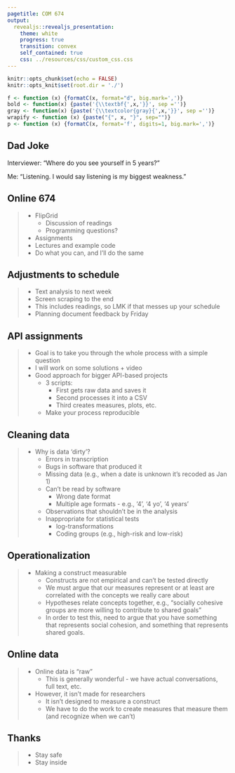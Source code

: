 ```yaml
---
pagetitle: COM 674
output: 
  revealjs::revealjs_presentation:
    theme: white
    progress: true
    transition: convex
    self_contained: true
    css: ../resources/css/custom_css.css
---
```


```r
knitr::opts_chunk$set(echo = FALSE)
knitr::opts_knit$set(root.dir = './')

f <- function (x) {formatC(x, format="d", big.mark=',')}
bold <- function(x) {paste('{\\textbf{',x,'}}', sep ='')}
gray <- function(x) {paste('{\\textcolor{gray}{',x,'}}', sep ='')}
wrapify <- function (x) {paste("{", x, "}", sep="")}
p <- function (x) {formatC(x, format='f', digits=1, big.mark=',')}
```

## Dad Joke

Interviewer: "Where do you see yourself in 5 years?"

Me: "Listening. I would say listening is my biggest weakness."


## Online 674

> - FlipGrid
>	- Discussion of readings
>	- Programming questions?
> - Assignments
> - Lectures and example code
> - Do what you can, and I'll do the same

## Adjustments to schedule

> - Text analysis to next week
> - Screen scraping to the end
> - This includes readings, so LMK if that messes up your schedule
> - Planning document feedback by Friday

## API assignments

> - Goal is to take you through the whole process with a simple question
> - I will work on some solutions + video
> - Good approach for bigger API-based projects
>	- 3 scripts:
>		- First gets raw data and saves it
>		- Second processes it into a CSV
>		- Third creates measures, plots, etc.
>	- Make your process reproducible

## Cleaning data

> - Why is data 'dirty'?
>	- Errors in transcription
>	- Bugs in software that produced it
>	- Missing data (e.g., when a date is unknown it's recoded as Jan 1)
>	- Can't be read by software
>	  - Wrong date format
>	  - Multiple age formats - e.g., '4', '4 yo', '4 years'
>	- Observations that shouldn't be in the analysis
>	- Inappropriate for statistical tests
>	  - log-transformations
>	  - Coding groups (e.g., high-risk and low-risk)

## Operationalization

> - Making a construct measurable
>	- Constructs are not empirical and can't be tested directly
>	- We must argue that our measures represent or at least are correlated with the concepts we really care about
>	- Hypotheses relate concepts together, e.g., "socially cohesive groups are more willing to contribute to shared goals"
>	- In order to test this, need to argue that you have something that represents social cohesion, and something that represents shared goals.

## Online data

> - Online data is "raw"
>	- This is generally wonderful - we have actual conversations, full text, etc.
> - However, it isn't made for researchers
>	- It isn't designed to measure a construct
>	- We have to do the work to create measures that measure them (and recognize when we can't)

## Thanks

> - Stay safe
> - Stay inside
